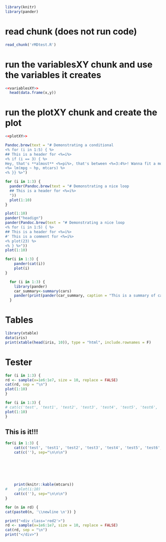 ```r
library(knitr)
library(pander)
```

# read chunk (does not run code)
```r
read_chunk('rMDtest.R')
```

# run the variablesXY chunk and use the variables it creates
```r
<<variablesXY>>
  head(data.frame(x,y))

```

# run the plotXY chunk and create the plot
```r
<<plotXY>>
```

```r
Pandoc.brew(text = "# Demonstrating a conditional
<% for (i in 1:5) { %>
## This is a header for <%=i%>
<% if (i == 3) { %>
Hey, that's **almost** <%=pi%>, that's between <%=3:4%>! Wanna fit a model to _celebrate_?
<%= lm(mpg ~ hp, mtcars) %>
<% }} %>")
```

```r
for (i in 1:3) {
  pander(Pandoc.brew(text = "# Demonstrating a nice loop
  ## This is a header for <%=i%>
  "))
  plot(1:10)
}

```

```r
plot(1:10)
pander("headign")
pander(Pandoc.brew(text = "# Demonstrating a nice loop
<% for (i in 1:5) { %>
## This is a header for <%=i%>
#' This is a comment for <%=i%>
<% plot(23) %>
<% } %>"))
plot(1:10)
```

```r
for(i in 1:3) {
    pander(cat(i))
    plot(i)
}
```

```r
  for (i in 1:3) {
    library(pander)
    car_summary<-summary(cars)
    pander(print(pander(car_summary, caption = "This is a summary of cars")))
  }
```

Tables
======
 
```r
library(xtable)
data(iris)
print(xtable(head(iris, 10)), type = "html", include.rownames = F)
```

Tester
===== 

```r
for (i in 1:3) {
rd <- sample(x=1e6:1e7, size = 10, replace = FALSE)
cat(rd, sep = "\n")
plot(1:10)
}
```

```r
for (i in 1:3) {
# cat(c('test', 'test1', 'test2', 'test3', 'test4', 'test5', 'test6', 'test7'), sep = "\n")
plot(1:10)
}
```












## This is it!!!


```r
for(i in 1:3) {
    cat(c('test', 'test1', 'test2', 'test3', 'test4', 'test5', 'test6', 'test7'), sep = "\n")
    cat(c(''), sep="\n\n\n")
    
    
    
    
    
    
    print(knitr::kable(mtcars))
#     plot(i:10)
    cat(c(''), sep="\n\n\n")
}
```













```r
for (n in rd) {
cat(paste0(n, '\\newline \n')) } 
```

```r
print("<div class='red2'>")
rd <- sample(x=1e6:1e7, size = 10, replace = FALSE)
cat(rd, sep = "\n")
print("</div>")
```